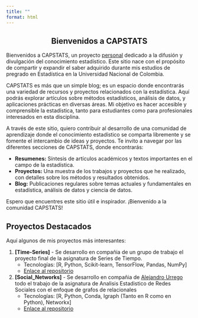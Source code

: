 ```yaml
---
title: ""
format: html
---
```



<div style="text-align:center">
# Bienvenidos a CAPSTATS
</div>

Bienvenidos a CAPSTATS, un proyecto [personal](https://capstats-ml.github.io/CapStats/about.html) dedicado a la difusión y divulgación del conocimiento estadístico. Este sitio nace con el propósito de compartir y expandir el saber adquirido durante mis estudios de pregrado en Estadística en la Universidad Nacional de Colombia.

CAPSTATS es más que un simple blog; es un espacio donde encontrarás una variedad de recursos y proyectos relacionados con la estadística. Aquí podrás explorar artículos sobre métodos estadísticos, análisis de datos, y aplicaciones prácticas en diversas áreas. Mi objetivo es hacer accesible y comprensible la estadística, tanto para estudiantes como para profesionales interesados en esta disciplina.

A través de este sitio, quiero contribuir al desarrollo de una comunidad de aprendizaje donde el conocimiento estadístico se comparta libremente y se fomente el intercambio de ideas y proyectos. Te invito a navegar por las diferentes secciones de CAPSTATS, donde encontrarás:

   - **Resumenes:** Síntesis de artículos académicos y textos importantes en el campo de la estadística.
   - **Proyectos:** Una muestra de los trabajos y proyectos que he realizado, con detalles sobre los métodos y resultados obtenidos.
   - **Blog:** Publicaciones regulares sobre temas actuales y fundamentales en estadística, análisis de datos y ciencia de datos.

Espero que encuentres este sitio útil e inspirador. ¡Bienvenido a la comunidad CAPSTATS!

## Proyectos Destacados
Aquí algunos de mis proyectos más interesantes:

1. **[Time-Series]** - Se desarrollo en compañia de un grupo de trabajo el proyecto final de la asignatura de Series de Tiempo.
   - Tecnologías: [R, Python, Scikit-learn, TensorFlow, Pandas, NumPy]
   - [Enlace al repositorio](https://github.com/CapStats-ML/Time-series)

2. **[Social_Networks]** - Se desarrollo en compañia de [Alejandro Urrego](https://github.com/aurreg) todo el trabajo de la asignatura de Analisis Estadistico de Redes Sociales con el enfoque de grafos de relacionales
   - Tecnologías: [R, Python, Conda, Igraph (Tanto en R como en Python), Networkx]
   - [Enlace al repositorio](https://github.com/CapStats-ML/Social_Networks)

